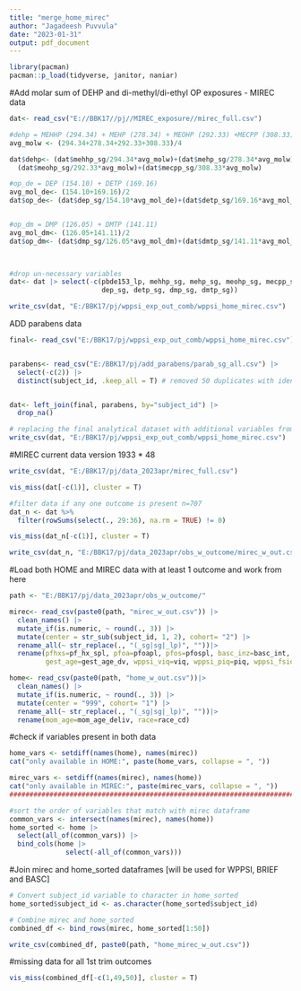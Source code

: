 ```yaml
---
title: "merge_home_mirec"
author: "Jagadeesh Puvvula"
date: "2023-01-31"
output: pdf_document
---
```


```r
library(pacman)
pacman::p_load(tidyverse, janitor, naniar)
```


#Add molar sum of DEHP and di-methyl/di-ethyl OP exposures - MIREC data
```r
dat<- read_csv("E://BBK17//pj//MIREC_exposure//mirec_full.csv")

#dehp = MEHHP (294.34) + MEHP (278.34) + MEOHP (292.33) +MECPP (308.33) | mol. wt from pubchem
avg_molw <- (294.34+278.34+292.33+308.33)/4

dat$dehp<- (dat$mehhp_sg/294.34*avg_molw)+(dat$mehp_sg/278.34*avg_molw)+
  (dat$meohp_sg/292.33*avg_molw)+(dat$mecpp_sg/308.33*avg_molw)

#op_de = DEP (154.10) + DETP (169.16)
avg_mol_de<- (154.10+169.16)/2
dat$op_de<- (dat$dep_sg/154.10*avg_mol_de)+(dat$detp_sg/169.16*avg_mol_de)


#op_dm = DMP (126.05) + DMTP (141.11)
avg_mol_dm<- (126.05+141.11)/2
dat$op_dm<- (dat$dmp_sg/126.05*avg_mol_dm)+(dat$dmtp_sg/141.11*avg_mol_dm)

  

#drop un-necessary variables
dat<- dat |> select(-c(pbde153_lp, mehhp_sg, mehp_sg, meohp_sg, mecpp_sg,
                       dep_sg, detp_sg, dmp_sg, dmtp_sg))

write_csv(dat, "E:/BBK17/pj/wppsi_exp_out_comb/wppsi_home_mirec.csv")
```


ADD parabens data
```r
final<- read_csv("E:/BBK17/pj/wppsi_exp_out_comb/wppsi_home_mirec.csv")


parabens<- read_csv("E:/BBK17/pj/add_parabens/parab_sg_all.csv") |>
  select(-c(2)) |>
  distinct(subject_id, .keep_all = T) # removed 50 duplicates with identical values


dat<- left_join(final, parabens, by="subject_id") |>
  drop_na()

# replacing the final analytical dataset with additional variables from paraben
write_csv(dat, "E:/BBK17/pj/wppsi_exp_out_comb/wppsi_home_mirec.csv")
```


#MIREC current data version 1933 * 48 
```r
write_csv(dat, "E:/BBK17/pj/data_2023apr/mirec_full.csv")

vis_miss(dat[-c(1)], cluster = T)

#filter data if any one outcome is present n=707
dat_n <- dat %>% 
  filter(rowSums(select(., 29:36), na.rm = TRUE) != 0)

vis_miss(dat_n[-c(1)], cluster = T)

write_csv(dat_n, "E:/BBK17/pj/data_2023apr/obs_w_outcome/mirec_w_out.csv")
```

#Load both HOME and MIREC data with at least 1 outcome and work from here
```r
path <- "E:/BBK17/pj/data_2023apr/obs_w_outcome/"

mirec<- read_csv(paste0(path, "mirec_w_out.csv")) |>
  clean_names() |>
  mutate_if(is.numeric, ~ round(., 3)) |>
  mutate(center = str_sub(subject_id, 1, 2), cohort= "2") |>
  rename_all(~ str_replace(., "(_sg|sg|_lp)", ""))|>
  rename(pfhxs=pf_hx_spl, pfoa=pfoapl, pfos=pfospl, basc_inz=basc_int,
         gest_age=gest_age_dv, wppsi_viq=viq, wppsi_piq=piq, wppsi_fsiq=fsiq)

home<- read_csv(paste0(path, "home_w_out.csv"))|>
  clean_names() |>
  mutate_if(is.numeric, ~ round(., 3)) |>
  mutate(center = "999", cohort= "1") |>
  rename_all(~ str_replace(., "(_sg|sg|_lp)", ""))|>
  rename(mom_age=mom_age_deliv, race=race_cd)
```


#check if variables present in both data
```r
home_vars <- setdiff(names(home), names(mirec))
cat("only available in HOME:", paste(home_vars, collapse = ", "))

mirec_vars <- setdiff(names(mirec), names(home))
cat("only available in MIREC:", paste(mirec_vars, collapse = ", "))
################################################################################

#sort the order of variables that match with mirec dataframe
common_vars <- intersect(names(mirec), names(home))
home_sorted <- home |>
  select(all_of(common_vars)) |>
  bind_cols(home |>
              select(-all_of(common_vars)))
```

#Join mirec and home_sorted dataframes [will be used for WPPSI, BRIEF and BASC]
```r
# Convert subject_id variable to character in home_sorted
home_sorted$subject_id <- as.character(home_sorted$subject_id)

# Combine mirec and home_sorted
combined_df <- bind_rows(mirec, home_sorted[1:50])

write_csv(combined_df, paste0(path, "home_mirec_w_out.csv"))
```

#missing data for all 1st trim outcomes
```r
vis_miss(combined_df[-c(1,49,50)], cluster = T)
```







